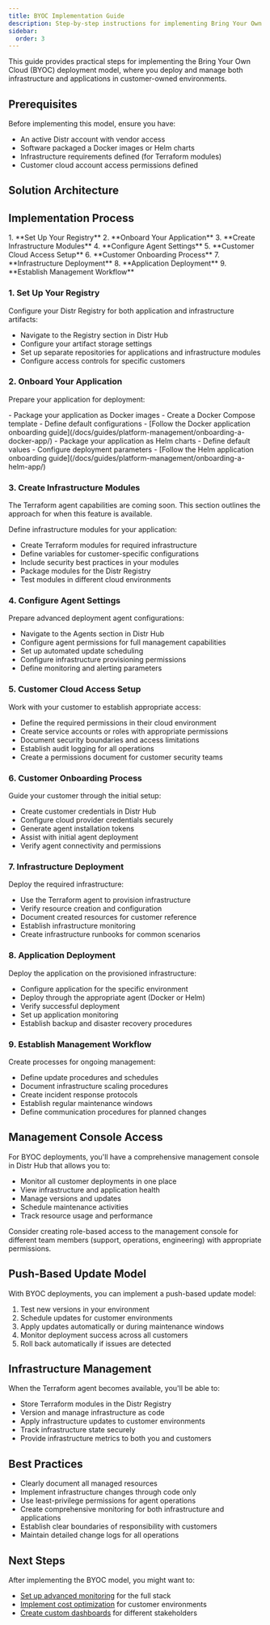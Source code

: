 ```yaml
---
title: BYOC Implementation Guide
description: Step-by-step instructions for implementing Bring Your Own Cloud (BYOC) customer deployments
sidebar:
  order: 3
---
```



This guide provides practical steps for implementing the Bring Your Own Cloud (BYOC) deployment model, where you deploy and manage both infrastructure and applications in customer-owned environments.

## Prerequisites

Before implementing this model, ensure you have:

- An active Distr account with vendor access
- Software packaged a Docker images or Helm charts
- Infrastructure requirements defined (for Terraform modules)
- Customer cloud account access permissions defined

## Solution Architecture

<ThemeImage
  lightSrc="/src/assets/docs/use-cases/byoc/byoc-light.png"
  darkSrc="/src/assets/docs/use-cases/byoc/byoc-dark.png"
  alt="Fully-Self-Managed diagram"
/>

## Implementation Process

<Steps>
1. **Set Up Your Registry**
2. **Onboard Your Application**
3. **Create Infrastructure Modules**
4. **Configure Agent Settings**
5. **Customer Cloud Access Setup**
6. **Customer Onboarding Process**
7. **Infrastructure Deployment**
8. **Application Deployment**
9. **Establish Management Workflow**
</Steps>

### 1. Set Up Your Registry

Configure your Distr Registry for both application and infrastructure artifacts:

- Navigate to the Registry section in Distr Hub
- Configure your artifact storage settings
- Set up separate repositories for applications and infrastructure modules
- Configure access controls for specific customers

### 2. Onboard Your Application

Prepare your application for deployment:

<Tabs>
<TabItem label="Docker Application">
- Package your application as Docker images
- Create a Docker Compose template
- Define default configurations
- [Follow the Docker application onboarding guide](/docs/guides/platform-management/onboarding-a-docker-app/)
</TabItem>
<TabItem label="Kubernetes Application">
- Package your application as Helm charts
- Define default values
- Configure deployment parameters
- [Follow the Helm application onboarding guide](/docs/guides/platform-management/onboarding-a-helm-app/)
</TabItem>
</Tabs>

### 3. Create Infrastructure Modules

<Aside type="note">
  The Terraform agent capabilities are coming soon. This section outlines the
  approach for when this feature is available.
</Aside>

Define infrastructure modules for your application:

- Create Terraform modules for required infrastructure
- Define variables for customer-specific configurations
- Include security best practices in your modules
- Package modules for the Distr Registry
- Test modules in different cloud environments

### 4. Configure Agent Settings

Prepare advanced deployment agent configurations:

- Navigate to the Agents section in Distr Hub
- Configure agent permissions for full management capabilities
- Set up automated update scheduling
- Configure infrastructure provisioning permissions
- Define monitoring and alerting parameters

### 5. Customer Cloud Access Setup

Work with your customer to establish appropriate access:

- Define the required permissions in their cloud environment
- Create service accounts or roles with appropriate permissions
- Document security boundaries and access limitations
- Establish audit logging for all operations
- Create a permissions document for customer security teams

### 6. Customer Onboarding Process

Guide your customer through the initial setup:

- Create customer credentials in Distr Hub
- Configure cloud provider credentials securely
- Generate agent installation tokens
- Assist with initial agent deployment
- Verify agent connectivity and permissions

### 7. Infrastructure Deployment

Deploy the required infrastructure:

- Use the Terraform agent to provision infrastructure
- Verify resource creation and configuration
- Document created resources for customer reference
- Establish infrastructure monitoring
- Create infrastructure runbooks for common scenarios

### 8. Application Deployment

Deploy the application on the provisioned infrastructure:

- Configure application for the specific environment
- Deploy through the appropriate agent (Docker or Helm)
- Verify successful deployment
- Set up application monitoring
- Establish backup and disaster recovery procedures

### 9. Establish Management Workflow

Create processes for ongoing management:

- Define update procedures and schedules
- Document infrastructure scaling procedures
- Create incident response protocols
- Establish regular maintenance windows
- Define communication procedures for planned changes

## Management Console Access

For BYOC deployments, you'll have a comprehensive management console in Distr Hub that allows you to:

- Monitor all customer deployments in one place
- View infrastructure and application health
- Manage versions and updates
- Schedule maintenance activities
- Track resource usage and performance

<Aside type="tip">
  Consider creating role-based access to the management console for different
  team members (support, operations, engineering) with appropriate permissions.
</Aside>

## Push-Based Update Model

With BYOC deployments, you can implement a push-based update model:

1. Test new versions in your environment
2. Schedule updates for customer environments
3. Apply updates automatically or during maintenance windows
4. Monitor deployment success across all customers
5. Roll back automatically if issues are detected

## Infrastructure Management

When the Terraform agent becomes available, you'll be able to:

- Store Terraform modules in the Distr Registry
- Version and manage infrastructure as code
- Apply infrastructure updates to customer environments
- Track infrastructure state securely
- Provide infrastructure metrics to both you and customers

## Best Practices

- Clearly document all managed resources
- Implement infrastructure changes through code only
- Use least-privilege permissions for agent operations
- Create comprehensive monitoring for both infrastructure and applications
- Establish clear boundaries of responsibility with customers
- Maintain detailed change logs for all operations

## Next Steps

After implementing the BYOC model, you might want to:

- [Set up advanced monitoring](/docs/product/vendor-portal/#monitoring) for the full stack
- [Implement cost optimization](/docs/product/vendor-portal/#cost-optimization) for customer environments
- [Create custom dashboards](/docs/product/vendor-portal/#custom-dashboards) for different stakeholders
